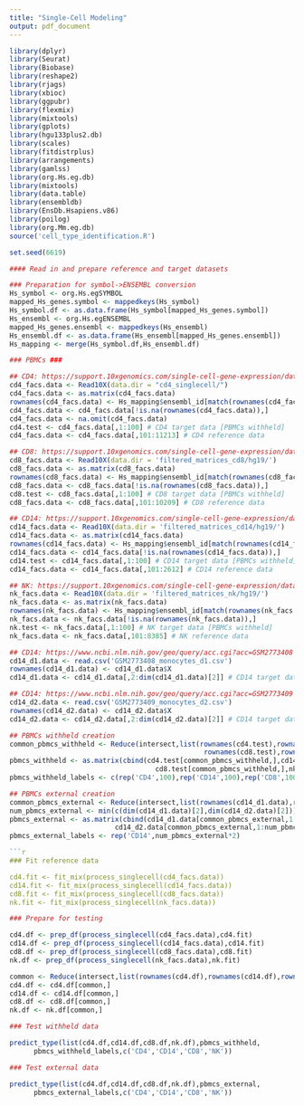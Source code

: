 ```yaml
---
title: "Single-Cell Modeling"
output: pdf_document
---
```


```r
library(dplyr)
library(Seurat)
library(Biobase)
library(reshape2)
library(rjags)
library(xbioc)
library(ggpubr)
library(flexmix)
library(mixtools)
library(gplots)
library(hgu133plus2.db)
library(scales)
library(fitdistrplus)
library(arrangements)
library(gamlss)
library(org.Hs.eg.db)
library(mixtools)
library(data.table)
library(ensembldb)
library(EnsDb.Hsapiens.v86)
library(poilog)
library(org.Mm.eg.db)
source('cell_type_identification.R')
```

```r
set.seed(6619)

#### Read in and prepare reference and target datasets

### Preparation for symbol->ENSEMBL conversion
Hs_symbol <- org.Hs.egSYMBOL
mapped_Hs_genes.symbol <- mappedkeys(Hs_symbol)
Hs_symbol.df <- as.data.frame(Hs_symbol[mapped_Hs_genes.symbol])
Hs_ensembl <- org.Hs.egENSEMBL
mapped_Hs_genes.ensembl <- mappedkeys(Hs_ensembl)
Hs_ensembl.df <- as.data.frame(Hs_ensembl[mapped_Hs_genes.ensembl])
Hs_mapping <- merge(Hs_symbol.df,Hs_ensembl.df)

### PBMCs ###

## CD4: https://support.10xgenomics.com/single-cell-gene-expression/datasets/1.1.0/cd4_t_helper?
cd4_facs.data <- Read10X(data.dir = "cd4_singlecell/")
cd4_facs.data <- as.matrix(cd4_facs.data)
rownames(cd4_facs.data) <- Hs_mapping$ensembl_id[match(rownames(cd4_facs.data),Hs_mapping$symbol)]
cd4_facs.data <- cd4_facs.data[!is.na(rownames(cd4_facs.data)),]
cd4_facs.data <- na.omit(cd4_facs.data)
cd4.test <- cd4_facs.data[,1:100] # CD4 target data [PBMCs withheld]
cd4_facs.data <- cd4_facs.data[,101:11213] # CD4 reference data

## CD8: https://support.10xgenomics.com/single-cell-gene-expression/datasets/1.1.0/cytotoxic_t
cd8_facs.data <- Read10X(data.dir = 'filtered_matrices_cd8/hg19/')
cd8_facs.data <- as.matrix(cd8_facs.data)
rownames(cd8_facs.data) <- Hs_mapping$ensembl_id[match(rownames(cd8_facs.data),Hs_mapping$symbol)]
cd8_facs.data <- cd8_facs.data[!is.na(rownames(cd8_facs.data)),]
cd8.test <- cd8_facs.data[,1:100] # CD8 target data [PBMCs withheld]
cd8_facs.data <- cd8_facs.data[,101:10209] # CD8 reference data

## CD14: https://support.10xgenomics.com/single-cell-gene-expression/datasets/1.1.0/cd14_monocytes
cd14_facs.data <- Read10X(data.dir = 'filtered_matrices_cd14/hg19/')
cd14_facs.data <- as.matrix(cd14_facs.data)
rownames(cd14_facs.data) <- Hs_mapping$ensembl_id[match(rownames(cd14_facs.data),Hs_mapping$symbol)]
cd14_facs.data <- cd14_facs.data[!is.na(rownames(cd14_facs.data)),]
cd14.test <- cd14_facs.data[,1:100] # CD14 target data [PBMCs withheld]
cd14_facs.data <- cd14_facs.data[,101:2612] # CD14 reference data

## NK: https://support.10xgenomics.com/single-cell-gene-expression/datasets/1.1.0/cd56_nk
nk_facs.data <- Read10X(data.dir = 'filtered_matrices_nk/hg19/')
nk_facs.data <- as.matrix(nk_facs.data)
rownames(nk_facs.data) <- Hs_mapping$ensembl_id[match(rownames(nk_facs.data),Hs_mapping$symbol)]
nk_facs.data <- nk_facs.data[!is.na(rownames(nk_facs.data)),]
nk.test <- nk_facs.data[,1:100] # NK target data [PBMCs withheld]
nk_facs.data <- nk_facs.data[,101:8385] # NK reference data

## CD14: https://www.ncbi.nlm.nih.gov/geo/query/acc.cgi?acc=GSM2773408
cd14_d1.data <- read.csv('GSM2773408_monocytes_d1.csv')
rownames(cd14_d1.data) <- cd14_d1.data$X
cd14_d1.data <- cd14_d1.data[,2:dim(cd14_d1.data)[2]] # CD14 target data [PBMCs external]

## CD14: https://www.ncbi.nlm.nih.gov/geo/query/acc.cgi?acc=GSM2773409
cd14_d2.data <- read.csv('GSM2773409_monocytes_d2.csv')
rownames(cd14_d2.data) <- cd14_d2.data$X
cd14_d2.data <- cd14_d2.data[,2:dim(cd14_d2.data)[2]] # CD14 target data [PBMCs external]

## PBMCs withheld creation
common_pbmcs_withheld <- Reduce(intersect,list(rownames(cd4.test),rownames(cd14.test),
                                                rownames(cd8.test),rownames(nk.test)))
pbmcs_withheld <- as.matrix(cbind(cd4.test[common_pbmcs_withheld,],cd14.test[common_pbmcs_withheld,],
                                    cd8.test[common_pbmcs_withheld,],nk.test[common_pbmcs_withheld,]))
pbmcs_withheld_labels <- c(rep('CD4',100),rep('CD14',100),rep('CD8',100),rep('NK',100))

## PBMCs external creation
common_pbmcs_external <- Reduce(intersect,list(rownames(cd14_d1.data),rownames(cd14_d2.data)))
num_pbmcs_external <- min(c(dim(cd14_d1.data)[2],dim(cd14_d2.data)[2]))
pbmcs_external <- as.matrix(cbind(cd14_d1.data[common_pbmcs_external,1:num_pbmcs_external],
                          cd14_d2.data[common_pbmcs_external,1:num_pbmcs_external]))
pbmcs_external_labels <- rep('CD14',num_pbmcs_external*2)

```r
### Fit reference data

cd4.fit <- fit_mix(process_singlecell(cd4_facs.data))
cd14.fit <- fit_mix(process_singlecell(cd14_facs.data))
cd8.fit <- fit_mix(process_singlecell(cd8_facs.data))
nk.fit <- fit_mix(process_singlecell(nk_facs.data))
```

```r
### Prepare for testing

cd4.df <- prep_df(process_singlecell(cd4_facs.data),cd4.fit)
cd14.df <- prep_df(process_singlecell(cd14_facs.data),cd14.fit)
cd8.df <- prep_df(process_singlecell(cd8_facs.data),cd8.fit)
nk.df <- prep_df(process_singlecell(nk_facs.data),nk.fit)

common <- Reduce(intersect,list(rownames(cd4.df),rownames(cd14.df),rownames(cd8.df),rownames(nk.df)))
cd4.df <- cd4.df[common,]
cd14.df <- cd14.df[common,]
cd8.df <- cd8.df[common,]
nk.df <- nk.df[common,]
```

```r
### Test withheld data

predict_type(list(cd4.df,cd14.df,cd8.df,nk.df),pbmcs_withheld,
      pbmcs_withheld_labels,c('CD4','CD14','CD8','NK'))
```

```r
### Test external data

predict_type(list(cd4.df,cd14.df,cd8.df,nk.df),pbmcs_external,
      pbmcs_external_labels,c('CD4','CD14','CD8','NK'))
```
